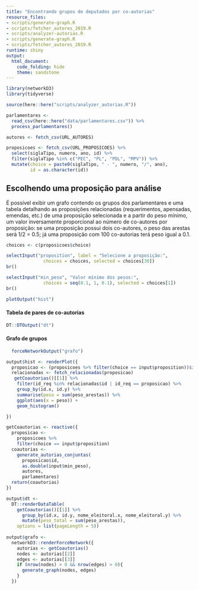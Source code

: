 ```yaml
---
title: "Encontrando grupos de deputados por co-autorias"
resource_files:
- scripts/generate-graph.R
- scripts/fetcher_autores_2019.R
- scripts/analyzer-autorias.R
- scripts/generate-graph.R
- scripts/fetcher_autores_2019.R
runtime: shiny
output:
  html_document:
    code_folding: hide
    theme: sandstone
---
```


```r
library(networkD3)
library(tidyverse)

source(here::here("scripts/analyzer_autorias.R"))

parlamentares <-
  read_csv(here::here("data/parlamentares.csv")) %>% 
  process_parlamentares()

autores <- fetch_csv(URL_AUTORES)

proposicoes <- fetch_csv(URL_PROPOSICOES) %>% 
  select(siglaTipo, numero, ano, id) %>% 
  filter(siglaTipo %in% c("PEC", "PL", "PDL", "MPV")) %>% 
  mutate(choice = paste0(siglaTipo, " - ", numero, "/", ano),
         id = as.character(id))
```

## Escolhendo uma proposição para análise

É possível exibir um grafo contendo os grupos dos parlamentares e uma tabela detalhando as proposições relacionadas (requerimentos, apensadas, emendas, etc.) de uma proposição selecionada e a partir do peso mínimo, um valor inversamente proporcional ao número de co-autores por proposição: se uma proposição possui dois co-autores, o peso das arestas será 1/2 = 0.5; já uma proposição com 100 co-autorias terá peso igual a 0.1.

```r
choices <- c(proposicoes$choice)

selectInput("proposition", label = "Selecione a proposição:",
              choices = choices, selected = choices[30])
br()

selectInput("min_peso", "Valor mínimo dos pesos:",
              choices = seq(0.1, 1, 0.1), selected = choices[1])
br()

plotOutput("hist")
```

#### Tabela de pares de co-autorias

```r
DT::DTOutput("dt")
```

#### Grafo de grupos

```r
  forceNetworkOutput("grafo")
```


```r

output$hist <- renderPlot({
  proposicao <- (proposicoes %>% filter(choice == input$proposition))$id
  relacionadas <- fetch_relacionadas(proposicao)
   getCoautorias()[[1]] %>%
    filter(id_req %in% relacionadas$id | id_req == proposicao) %>%
    group_by(id.x, id.y) %>%
    summarise(peso = sum(peso_arestas)) %>%
    ggplot(aes(x = peso)) +
    geom_histogram()

})

getCoautorias <- reactive({
  proposicao <- 
    proposicoes %>% 
    filter(choice == input$proposition)
  coautorias <- 
    generate_autorias_conjuntas(
      proposicao$id, 
      as.double(input$min_peso),
      autores, 
      parlamentares)
  return(coautorias)
})

output$dt <- 
  DT::renderDataTable(
    getCoautorias()[[1]] %>% 
      group_by(id.x, id.y, nome_eleitoral.x, nome_eleitoral.y) %>% 
      mutate(peso_total = sum(peso_arestas)), 
    options = list(pageLength = 5))
  
output$grafo <- 
  networkD3::renderForceNetwork({
    autorias <- getCoautorias()
    nodes <- autorias[[2]]
    edges <- autorias[[3]]
    if (nrow(nodes) > 0 && nrow(edges) > 0){
      generate_graph(nodes, edges)
    }
  })

```
